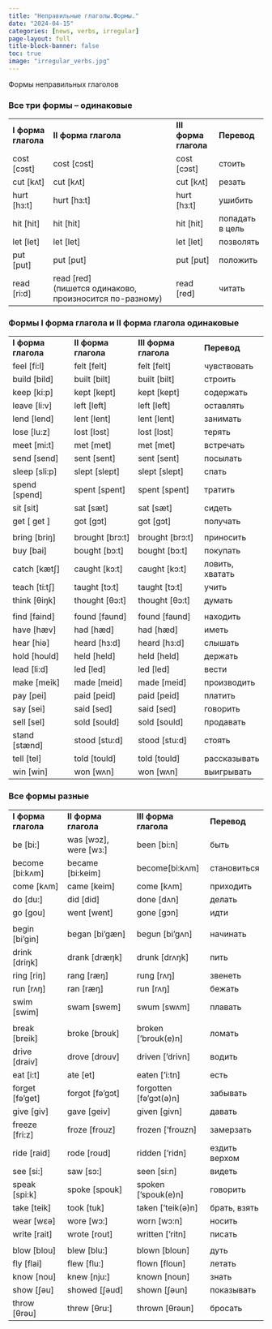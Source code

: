 ```yaml
---
title: "Неправильные глаголы.Формы."
date: "2024-04-15"
categories: [news, verbs, irregular]
page-layout: full
title-block-banner: false
toc: true
image: "irregular_verbs.jpg"
---
```


Формы неправильных глаголов

### Все три формы – одинаковые

|                     |                                                                   |                       |                 |
|---------------------|-------------------------------------------------------------------|-----------------------|-----------------|
| **I форма глагола** | **II форма глагола**                                              | **III форма глагола** | **Перевод**     |
| cost \[cɔst\]       | cost \[cɔst\]                                                     | cost \[cɔst\]         | стоить          |
| cut \[kʌt\]         | cut \[kʌt\]                                                       | cut \[kʌt\]           | резать          |
| hurt \[hз:t\]       | hurt \[hз:t\]                                                     | hurt \[hз:t\]         | ушибить         |
| hit \[hit\]         | hit \[hit\]                                                       | hit \[hit\]           | попадать в цель |
| let \[let\]         | let \[let\]                                                       | let \[let\]           | позволять       |
| put \[put\]         | put \[put\]                                                       | put \[put\]           | положить        |
| read \[ri:d\]       | read \[red\] <br>(пишется одинаково, <br>произносится по-разному) | read \[red\]          | читать          |

### Формы I форма глагола и II форма глагола одинаковые

|                     |                      |                       |                 |
|---------------------|----------------------|-----------------------|-----------------|
| **I форма глагола** | **II форма глагола** | **III форма глагола** | **Перевод**     |
| feel \[fi:l\]       | felt \[felt\]        | felt \[felt\]         | чувствовать     |
| build \[bild\]      | built \[bilt\]       | built \[bilt\]        | строить         |
| keep \[ki:p\]       | kept \[kept\]        | kept \[kept\]         | содержать       |
| leave \[li:v\]      | left \[left\]        | left \[left\]         | оставлять       |
| lend \[lend\]       | lent \[lent\]        | lent \[lent\]         | занимать        |
| lose \[lu:z\]       | lost \[lɔst\]        | lost \[lɔst\]         | терять          |
| meet \[mi:t\]       | met \[met\]          | met \[met\]           | встречать       |
| send \[send\]       | sent \[sent\]        | sent \[sent\]         | посылать        |
| sleep \[sli:p\]     | slept \[slept\]      | slept \[slept\]       | спать           |
| spend \[spend\]     | spent \[spent\]      | spent \[spent\]       | тратить         |
| sit \[sit\]         | sat \[sæt\]          | sat \[sæt\]           | сидеть          |
| get \[ get \]       | got \[gɔt\]          | got \[gɔt\]           | получать        |
|                     |                      |                       |                 |
| bring \[briŋ\]      | brought \[brɔ:t\]    | brought \[brɔ:t\]     | приносить       |
| buy \[bai\]         | bought \[bɔ:t\]      | bought \[bɔ:t\]       | покупать        |
| catch \[kætʃ\]      | caught \[kɔ:t\]      | caught \[kɔ:t\]       | ловить, хватать |
| teach \[ti:tʃ\]     | taught \[tɔ:t\]      | taught \[tɔ:t\]       | учить           |
| think \[θiŋk\]      | thought \[θɔ:t\]     | thought \[θɔ:t\]      | думать          |
|                     |                      |                       |                 |
| find \[faind\]      | found \[faund\]      | found \[faund\]       | находить        |
| have \[hæv\]        | had \[hæd\]          | had \[hæd\]           | иметь           |
| hear \[hiə\]        | heard \[hз:d\]       | heard \[hз:d\]        | слышать         |
| hold \[hould\]      | held \[held\]        | held \[held\]         | держать         |
| lead \[li:d\]       | led \[led\]          | led \[led\]           | вести           |
| make \[meik\]       | made \[meid\]        | made \[meid\]         | производить     |
| pay \[pei\]         | paid \[peid\]        | paid \[peid\]         | платить         |
| say \[sei\]         | said \[sed\]         | said \[sed\]          | говорить        |
| sell \[sel\]        | sold \[sould\]       | sold \[sould\]        | продавать       |
| stand \[stænd\]     | stood \[stu:d\]      | stood \[stu:d\]       | стоять          |
| tell \[tel\]        | told \[tould\]       | told \[tould\]        | рассказывать    |
| win \[win\]         | won \[wʌn\]          | won \[wʌn\]           | выигрывать      |

### Все формы разные

|                     |                           |                          |               |
|---------------------|---------------------------|--------------------------|---------------|
| **I форма глагола** | **II форма глагола**      | **III форма глагола**    | **Перевод**   |
| be \[bi:\]          | was \[wɔz\], were \[wз:\] | been \[bi:n\]            | быть          |
| become \[bi:kʌm\]   | became \[bi:keim\]        | become\[bi:kʌm\]         | становиться   |
| come \[kʌm\]        | came \[keim\]             | come \[kʌm\]             | приходить     |
| do \[du:\]          | did \[did\]               | done \[dʌn\]             | делать        |
| go \[gou\]          | went \[went\]             | gone \[gɔn\]             | идти          |
|                     |                           |                          |               |
| begin \[bi’gin\]    | began \[bi’gæn\]          | begun \[bi’gʌn\]         | начинать      |
| drink \[driŋk\]     | drank \[dræŋk\]           | drunk \[drʌŋk\]          | пить          |
| ring \[riŋ\]        | rang \[ræŋ\]              | rung \[rʌŋ\]             | звенеть       |
| run \[rʌŋ\]         | ran \[ræŋ\]               | run \[rʌŋ\]              | бежать        |
| swim \[swim\]       | swam \[swem\]             | swum \[swʌm\]            | плавать       |
|                     |                           |                          |               |
| break \[breik\]     | broke \[brouk\]           | broken \[‘brouk(e)n\]    | ломать        |
| drive \[draiv\]     | drove \[drouv\]           | driven \[‘drivn\]        | водить        |
| eat \[i:t\]         | ate \[et\]                | eaten \[‘i:tn\]          | есть          |
| forget \[fə’get\]   | forgot \[fə’gɔt\]         | forgotten \[fə’gɔt(ə)n\] | забывать      |
| give \[giv\]        | gave \[geiv\]             | given \[givn\]           | давать        |
| freeze \[fri:z\]    | froze \[frouz\]           | frozen \[‘frouzn\]       | замерзать     |
| ride \[raid\]       | rode \[roud\]             | ridden \[‘ridn\]         | ездить верхом |
| see \[si:\]         | saw \[sɔ:\]               | seen \[si:n\]            | видеть        |
| speak \[spi:k\]     | spoke \[spouk\]           | spoken \[‘spouk(e)n\]    | говорить      |
| take \[teik\]       | took \[tuk\]              | taken \[‘teik(ə)n\]      | брать, взять  |
| wear \[wɛə\]        | wore \[wɔ:\]              | worn \[wɔ:n\]            | носить        |
| write \[rait\]      | wrote \[rout\]            | written \[‘ritn\]        | писать        |
|                     |                           |                          |               |
| blow \[blou\]       | blew \[blu:\]             | blown \[bloun\]          | дуть          |
| fly \[flai\]        | flew \[flu:\]             | flown \[floun\]          | летать        |
| know \[nou\]        | knew \[nju:\]             | known \[noun\]           | знать         |
| show \[ʃəu\]        | showed \[ʃəud\]           | shown \[ʃəun\]           | показывать    |
| throw \[θrəu\]      | threw \[θru:\]            | thrown \[θrəun\]         | бросать       |
